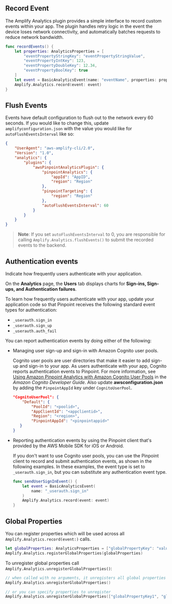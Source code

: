 ## Record Event

The Amplify Analytics plugin provides a simple interface to record custom events within your app. The plugin handles retry logic in the event the device loses network connectivity, and automatically batches requests to reduce network bandwidth.

```swift
func recordEvents() {
    let properties: AnalyticsProperties = [
        "eventPropertyStringKey": "eventPropertyStringValue",
        "eventPropertyIntKey": 123,
        "eventPropertyDoubleKey": 12.34,
        "eventPropertyBoolKey": true
    ]
    let event = BasicAnalyticsEvent(name: "eventName", properties: properties)
    Amplify.Analytics.record(event: event)
}
```

## Flush Events

Events have default configuration to flush out to the network every 60 seconds. If you would like to change this, update `amplifyconfiguration.json` with the value you would like for `autoFlushEventsInterval` like so:

```json
{
    "UserAgent": "aws-amplify-cli/2.0",
    "Version": "1.0",
    "analytics": {
        "plugins": {
            "awsPinpointAnalyticsPlugin": {
                "pinpointAnalytics": {
                    "appId": "AppID",
                    "region": "Region"
                },
                "pinpointTargeting": {
                    "region": "Region"
                },
                "autoFlushEventsInterval": 60
            }
        }
    }
}
```

> **Note**: If you set `autoFlushEventsInterval` to 0, you are responsible for calling `Amplify.Analytics.flushEvents()` to submit the recorded events to the backend.

## Authentication events
Indicate how frequently users authenticate with your application.

On the **Analytics** page, the **Users** tab displays charts for **Sign-ins, Sign-ups, and Authentication failures**.

To learn how frequently users authenticate with your app, update your application code so that Pinpoint receives the following standard event types for authentication:

 - `_userauth.sign_in`
 - `_userauth.sign_up`
 - `_userauth.auth_fail`

You can report authentication events by doing either of the following:

- Managing user sign-up and sign-in with Amazon Cognito user pools.

  Cognito user pools are user directories that make it easier to add sign-up and sign-in to your app. As users authenticate with your app, Cognito reports authentication events to Pinpoint. For more information, see [Using Amazon Pinpoint Analytics with Amazon Cognito User Pools](https://docs.aws.amazon.com/cognito/latest/developerguide/cognito-user-pools-pinpoint-integration.html) in the _Amazon Cognito Developer Guide_. Also update **awsconfiguration.json** by adding the `PinpointAppId` key under `CognitoUserPool`.
  
  ```json
  "CognitoUserPool": {
      "Default": {
          "PoolId": "<poolid>",
          "AppClientId": "<appclientid>",
          "Region": "<region>",
          "PinpointAppId": "<pinpointappid>"
     }
  }
  ```

- Reporting authentication events by using the Pinpoint client that's provided by the AWS Mobile SDK for iOS or Android.

  If you don't want to use Cognito user pools, you can use the Pinpoint client to record and submit authentication events, as shown in the following examples. In these examples, the event type is set to `_userauth.sign_in`, but you can substitute any authentication event type.

  ```swift
  func sendUserSignInEvent() {
      let event = BasicAnalyticsEvent(
          name: "_userauth.sign_in"
      )
      Amplify.Analytics.record(event: event)
  }
  ```

## Global Properties

You can register properties which will be used across all `Amplify.Analytics.record(event:)` calls.

```swift
let globalProperties: AnalyticsProperties = ["globalPropertyKey": "value"]
Amplify.Analytics.registerGlobalProperties(globalProperties)
```

To unregister global properties call `Amplify.Analytics.unregisterGlobalProperties()`:

```swift
// when called with no arguments, it unregisters all global properties
Amplify.Analytics.unregisterGlobalProperties()

// or you can specify properties to unregister
Amplify.Analytics.unregisterGlobalProperties(["globalPropertyKey1", "globalPropertyKey2"])
```
